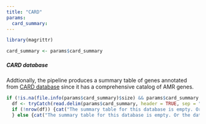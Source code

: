 ```yaml
---
title: "CARD"
params:
  card_summary:
---
```

```r
library(magrittr)

card_summary <- params$card_summary
```

##### CARD database

Addtionally, the pipeline produces a summary table of genes annotated from [CARD database](https://card.mcmaster.ca/) since it has a comprehensive catalog of AMR genes.

```r
if (!is.na(file.info(params$card_summary)$size) && params$card_summary != 'na') {
  df <- tryCatch(read.delim(params$card_summary, header = TRUE, sep = "\t"), warning = function(w) {df <- data.frame()}, error = function(w) {df <- data.frame()})
  if (!nrow(df)) {cat("The summary table for this database is empty. Or the database was not used, or no element were found!")} else {df} 
  } else {cat("The summary table for this database is empty. Or the database was not used, or no element were found!")}
```